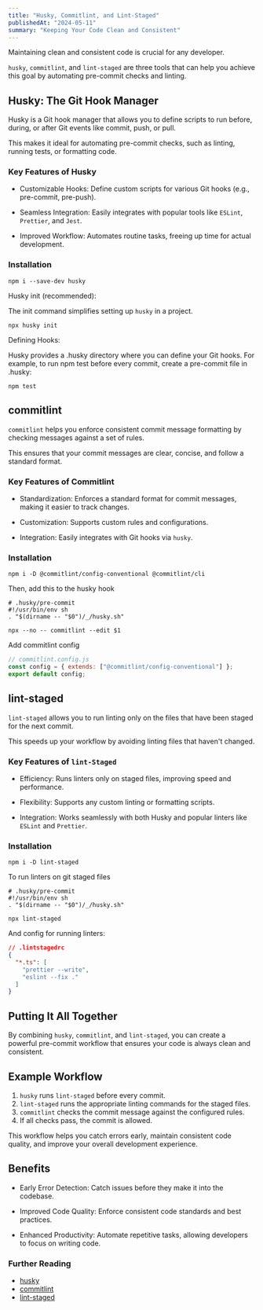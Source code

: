 ```yaml
---
title: "Husky, Commitlint, and Lint-Staged"
publishedAt: "2024-05-11"
summary: "Keeping Your Code Clean and Consistent"
---
```


Maintaining clean and consistent code is crucial for any developer. 

`husky`, `commitlint`, and `lint-staged` are three tools that can help you achieve this goal by automating pre-commit checks and linting.

## Husky: The Git Hook Manager

Husky is a Git hook manager that allows you to define scripts to run before, during, or after Git events like commit, push, or pull. 

This makes it ideal for automating pre-commit checks, such as linting, running tests, or formatting code.

### Key Features of Husky

- Customizable Hooks: Define custom scripts for various Git hooks (e.g., pre-commit, pre-push).

- Seamless Integration: Easily integrates with popular tools like `ESLint`, `Prettier`, and `Jest`.

- Improved Workflow: Automates routine tasks, freeing up time for actual development.

### Installation

```
npm i --save-dev husky
```

Husky init (recommended):

The init command simplifies setting up `husky` in a project. 

```
npx husky init
```

Defining Hooks:

Husky provides a .husky directory where you can define your Git hooks. For example, to run npm test before every commit, create a pre-commit file in .husky:

```
npm test
```


## commitlint

`commitlint` helps you enforce consistent commit message formatting by checking messages against a set of rules.

This ensures that your commit messages are clear, concise, and follow a standard format.


### Key Features of Commitlint

- Standardization: Enforces a standard format for commit messages, making it easier to track changes.

- Customization: Supports custom rules and configurations.

- Integration: Easily integrates with Git hooks via `husky`.

### Installation 

```
npm i -D @commitlint/config-conventional @commitlint/cli
```

Then, add this to the husky hook

```
# .husky/pre-commit
#!/usr/bin/env sh
. "$(dirname -- "$0")/_/husky.sh"

npx --no -- commitlint --edit $1
```

Add commitlint config

```js
// commitlint.config.js
const config = { extends: ["@commitlint/config-conventional"] };
export default config;
```

## lint-staged

`lint-staged` allows you to run linting only on the files that have been staged for the next commit. 

This speeds up your workflow by avoiding linting files that haven't changed.

### Key Features of `lint-Staged`

- Efficiency: Runs linters only on staged files, improving speed and performance.

- Flexibility: Supports any custom linting or formatting scripts.

- Integration: Works seamlessly with both Husky and popular linters like `ESLint` and `Prettier`.


### Installation

```
npm i -D lint-staged
```

To run linters on git staged files

```
# .husky/pre-commit
#!/usr/bin/env sh
. "$(dirname -- "$0")/_/husky.sh"

npx lint-staged
```

And config for running linters:

```json
// .lintstagedrc
{
  "*.ts": [
    "prettier --write",
    "eslint --fix ."
  ]
}
```

## Putting It All Together

By combining `husky`, `commitlint`, and `lint-staged`, you can create a powerful pre-commit workflow that ensures your code is always clean and consistent.

## Example Workflow

1. `husky` runs `lint-staged` before every commit.
2. `lint-staged` runs the appropriate linting commands for the staged files.
3. `commitlint` checks the commit message against the configured rules.
4. If all checks pass, the commit is allowed.

This workflow helps you catch errors early, maintain consistent code quality, and improve your overall development experience.

## Benefits

- Early Error Detection: Catch issues before they make it into the codebase.

- Improved Code Quality: Enforce consistent code standards and best practices.

- Enhanced Productivity: Automate repetitive tasks, allowing developers to focus on writing code.

### Further Reading

- [husky](https://typicode.github.io/husky/)
- [commitlint](https://commitlint.js.org/)
- [lint-staged](https://github.com/lint-staged/lint-staged)


